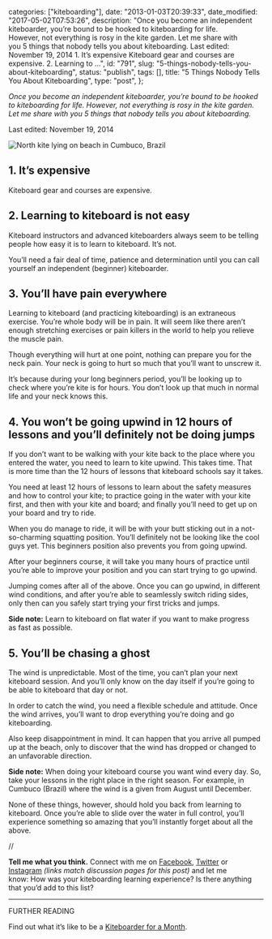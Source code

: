 
  categories: ["kiteboarding"],
  date: "2013-01-03T20:39:33",
  date_modified: "2017-05-02T07:53:26",
  description:
    "Once you become an independent kiteboarder, you’re bound to be hooked to kiteboarding for life. However, not everything is rosy in the kite garden. Let me share with you 5 things that nobody tells you about kiteboarding. Last edited: November 19, 2014 1. It’s expensive Kiteboard gear and courses are expensive. 2. Learning to …",
  id: "791",
  slug: "5-things-nobody-tells-you-about-kiteboarding",
  status: "publish",
  tags: [],
  title: "5 Things Nobody Tells You About Kiteboarding",
  type: "post",
};


_Once you become an independent kiteboarder, you’re bound to be hooked to kiteboarding for life. However, not everything is rosy in the kite garden. Let me share with you 5 things that nobody tells you about kiteboarding._

Last edited: November 19, 2014

![North kite lying on beach in Cumbuco, Brazil](/pages/tsop/posts/5-things-nobody-tells-you-about-kiteboarding/north-kite-beach.jpg)

## 1. It’s expensive

Kiteboard gear and courses are expensive.

## 2. Learning to kiteboard is not easy

Kiteboard instructors and advanced kiteboarders always seem to be telling people how easy it is to learn to kiteboard. It’s not.

You’ll need a fair deal of time, patience and determination until you can call yourself an independent (beginner) kiteboarder.

## 3. You’ll have pain everywhere

Learning to kiteboard (and practicing kiteboarding) is an extraneous exercise. You’re whole body will be in pain. It will seem like there aren’t enough stretching exercises or pain killers in the world to help you relieve the muscle pain.

Though everything will hurt at one point, nothing can prepare you for the neck pain. Your neck is going to hurt so much that you’ll want to unscrew it.

It’s because during your long beginners period, you’ll be looking up to check where you’re kite is for hours. You don’t look up that much in normal life and your neck knows this.

## 4. You won’t be going upwind in 12 hours of lessons and you’ll definitely not be doing jumps

If you don’t want to be walking with your kite back to the place where you entered the water, you need to learn to kite upwind. This takes time. That is more time than the 12 hours of lessons that kiteboard schools say it takes.

You need at least 12 hours of lessons to learn about the safety measures and how to control your kite; to practice going in the water with your kite first, and then with your kite and board; and finally you’ll need to get up on your board and try to ride.

When you do manage to ride, it will be with your butt sticking out in a not-so-charming squatting position. You’ll definitely not be looking like the cool guys yet. This beginners position also prevents you from going upwind.

After your beginners course, it will take you many hours of practice until you’re able to improve your position and you can start trying to go upwind.

Jumping comes after all of the above. Once you can go upwind, in different wind conditions, and after you’re able to seamlessly switch riding sides, only then can you safely start trying your first tricks and jumps.

**Side note:** Learn to kiteboard on flat water if you want to make progress as fast as possible.

## 5. You’ll be chasing a ghost

The wind is unpredictable. Most of the time, you can’t plan your next kiteboard session. And you’ll only know on the day itself if you’re going to be able to kiteboard that day or not.

In order to catch the wind, you need a flexible schedule and attitude. Once the wind arrives, you’ll want to drop everything you’re doing and go kiteboarding.

Also keep disappointment in mind. It can happen that you arrive all pumped up at the beach, only to discover that the wind has dropped or changed to an unfavorable direction.

**Side note:** When doing your kiteboard course you want wind every day. So, take your lessons in the right place in the right season. For example, in Cumbuco (Brazil) where the wind is a given from August until December.

None of these things, however, should hold you back from learning to kiteboard. Once you’re able to slide over the water in full control, you’ll experience something so amazing that you’ll instantly forget about all the above.

//

**Tell me what you think.** Connect with me on [Facebook](https://www.facebook.com/thespinoffproject/photos/pb.443190319046192.-2207520000.1414423199./814826561882564/), [Twitter](https://twitter.com/mirhamasala/status/512563276119810048) or [Instagram](http://instagram.com/p/uk9POpkyB3/) *(links match discussion pages for this post)* and let me know: How was your kiteboarding learning experience? Is there anything that you’d add to this list?

---

FURTHER READING

Find out what it’s like to be a [Kiteboarder for a Month](/tsop/posts/kiteboarder-month).
